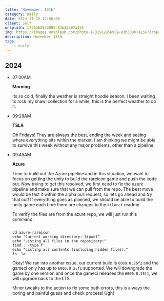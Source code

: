 ```yaml
---
title: 'November: 15th'
category: Daily
date: 2024-11-15 12:00:00
client: Self
unsplash: 1731562956909-83b33307a156
img: https://images.unsplash.com/photo-1731562956909-83b33307a156?crop=entropy&cs=srgb&fm=jpg&ixid=MnwzNjM5Nzd8MHwxfHJhbmRvbXx8fHx8fHx8fDE2ODE3NDg2ODY&ixlib=rb-4.0.3&q=85
description: November 15th.
tags:
    - daily
---
```



## 2024

-   07:00AM

    **Morning**

    Its so cold, finally the weather is straight hoodie season.
    I been waiting to rock my shawl collection for a while, this is the perfect weather to do it.

-   09:28AM

    **TSLA**

    Oh Fridays! They are always the best, ending the week and seeing where everything sits within the market.
    I am thinking we might be able to survive this week without any major problems, other than a pipeline.

-   09:45AM

    **Azure**

    Time to build out the Azure pipeline and in this situation, we want to focus on getting the unity to build the rareicon game and push the code out.
    Now trying to get this resolved, we first need to fix the azure pipeline and make sure that we can pull from the repo.
    The best move would be test it within the alpha pull request, so lets go ahead and try that out!
    If everything goes as planned, we should be able to build the unity game each time there are changes to the `kilonet` readme.

    To verify the files are from the azure repo, we will just run this command:

    ```shell

    cd azure-rareicon
    echo "Current working directory: $(pwd)"
    echo "Listing all files in the repository:"
    find . -type f
    echo "Listing all contents (including hidden files):"
    ls -la

    ```

    Okay! We ran into another issue, our current build is `6000.0.26f1` and the gameci only has up to `6000.0.25f1` supported.
    We will downgrade the game by one version and once the gameci releases the `6000.0.26f1`, we will upgrade back to the LTS.

    Minor tweaks to the action to fix some path errors, this is always the boring and painful guess and check process! Ugh!